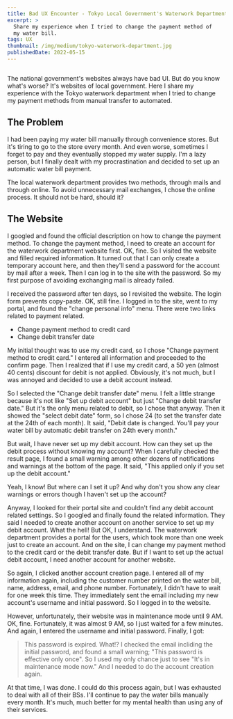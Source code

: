 ```yaml
---
title: Bad UX Encounter - Tokyo Local Government's Waterwork Department
excerpt: >
  Share my experience when I tried to change the payment method of
  my water bill.
tags: UX
thumbnail: /img/medium/tokyo-waterwork-department.jpg
publishedDate: 2022-05-15
---
```


<Image src="/img/medium/tokyo-waterwork-department.jpg"
  alt="" layout="responsive" width={1920} height={1080} />

The national government's websites always have bad UI.
But do you know what's worse?
It's websites of local government.
Here I share my experience with the Tokyo waterwork department
when I tried to change my payment methods from manual transfer
to automated.

## The Problem

I had been paying my water bill manually through convenience stores.
But it's tiring to go to the store every month.
And even worse, sometimes I forget to pay and
they eventually stopped my water supply.
I'm a lazy person, but I finally dealt with my procrastination
and decided to set up an automatic water bill payment.

The local waterwork department provides two methods,
through mails and through online.
To avoid unnecessary mail exchanges, I chose the online process.
It should not be hard, should it?

## The Website

I googled and found the official description on
how to change the payment method.
To change the payment method, I need to create an account
for the waterwork department website first.
OK, fine.
So I visited the website and filled required information.
It turned out that I can only create a temporary account here,
and then they'll send a password for the account by mail
after a week.
Then I can log in to the site with the password.
So my first purpose of avoiding exchanging mail is already failed.

I received the password after ten days, so I revisited the website.
The login form prevents copy-paste.
OK, still fine.
I logged in to the site, went to my portal,
and found the "change personal info" menu.
There were two links related to payment related.
* Change payment method to credit card
* Change debit transfer date

My initial thought was to use my credit card,
so I chose "Change payment method to credit card."
I entered all information and proceeded to the confirm page.
Then I realized that if I use my credit card,
a 50 yen (almost 40 cents) discount for debit is not applied.
Obviously, it's not much, but I was annoyed and decided to use
a debit account instead.

So I selected the "Change debit transfer date" menu.
I felt a little strange
because it's not like "Set up debit account" but just
"Change debit transfer date."
But it's the only menu related to debit, so I chose that anyway.
Then it showed the "select debit date" form, so I chose 24
(to set the transfer date at the 24th of each month).
It said, "Debit date is changed. You'll pay your water bill
by automatic debit transfer on 24th every month."

But wait, I have never set up my debit account.
How can they set up the debit process without knowing my account?
When I carefully checked the result page,
I found a small warning among other dozens of notifications and warnings
at the bottom of the page.
It said, "This applied only if you set up the debit account."

Yeah, I know!
But where can I set it up?
And why don't you show any clear warnings or errors though I haven't set up the account?

Anyway, I looked for their portal site and couldn't find
any debit account related settings.
So I googled and finally found the related information.
They said I needed to create another account on another service
to set up my debit account.
What the hell!
But OK, I understand.
The waterwork department provides a portal for the users,
which took more than one week just to create an account.
And on the site, I can change my payment method to the credit card
or the debit transfer date.
But if I want to set up the actual debit account,
I need another account for another website.

So again, I clicked another account creation page.
I entered all of my information again,
including the customer number printed on the water bill,
name, address, email, and phone number.
Fortunately, I didn't have to wait for one week this time.
They immediately sent the email including my new account's
username and initial password.
So I logged in to the website.

However, unfortunately,
their website was in maintenance mode until 9 AM.
OK, fine.
Fortunately, it was almost 9 AM, so I just waited for a few minutes.
And again, I entered the username and initial password.
Finally, I got:
> This password is expired.
What!?
I checked the email incliding the initial password,
and found a small warning; "This password is effective only once".
So I used my only chance just to see "It's in maintenance mode now."
And I needed to do the account creation again.

At that time, I was done.
I could do this process again,
but I was exhausted to deal with all of their BSs.
I'll continue to pay the water bills manually every month.
It's much, much better for my mental health
than using any of their services.
